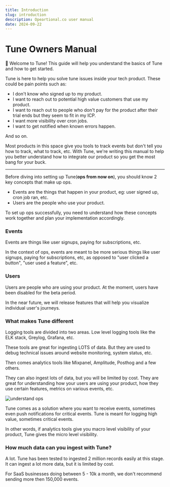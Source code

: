 ```yaml
---
title: Introduction
slug: introduction
description: Opeartional.co user manual
date: 2024-09-22
---
```




# Tune Owners Manual

👋 Welcome to Tune! This guide will help you understand the basics of Tune and how to get started.

Tune is here to help you solve tune issues inside your tech product.
These could be pain points such as:

- I don't know who signed up to my product.
- I want to reach out to potential high value customers that use my product.
- I want to reach out to people who don't pay for the product after their trial ends but they seem to fit in my ICP.
- I want more visibility over cron jobs.
- I want to get notified when known errors happen.

And so on.

Most products in this space give you tools to track events but don't tell you how to track, what to track, etc.
With Tune, we're writing this manual to help you better understand how to integrate our product so you get the most bang for your buck.

---

Before diving into setting up Tune(**ops from now on**), you should know 2 key concepts that make up ops.

- Events are the things that happen in your product, eg: user signed up, cron job ran, etc.
- Users are the people who use your product.

To set up ops successfully, you need to understand how these concepts work together and plan your implementation accordingly.

### Events

Events are things like user signups, paying for subscriptions, etc.

In the context of ops, events are meant to be more serious things like user signups, paying for subscriptions, etc, as opposed to "user clicked a button", "user used a feature", etc.

### Users

Users are people who are using your product. At the moment, users have been disabled for the beta period.

In the near future, we will release features that will help you visualize individual user's journeys.

### What makes Tune different

Logging tools are divided into two areas. Low level logging tools like the ELK stack, Greylog, Grafana, etc.

These tools are great for ingesting LOTS of data. But they are used to debug technical issues around website monitoring, system status, etc.

Then comes analytics tools like Mixpanel, Amplitude, Posthog and a few others.

They can also ingest lots of data, but you will be limited by cost. They are great for understanding how your users are using your product, how they use certain features, metrics on various events, etc.

![understand ops](/images/manual/introduction/understand-ops.png)

Tune comes as a solution where you want to receive events, sometimes even push notifications for critical events. Tune is meant for logging high value, sometimes critical events.

In other words, if analytics tools give you macro level visibility of your product, Tune gives the micro level visibility.

### How much data can you ingest with Tune?

A lot. Tune has been tested to ingested 2 million records easily at this stage. It can ingest a lot more data, but it is limited by cost.

For SaaS businesses doing between 5 - 10k a month, we don't recommend sending more then 150,000 events.